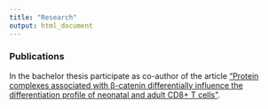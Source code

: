 ```yaml
---
title: "Research"
output: html_document
---
```

### Publications
In the bachelor thesis participate as co-author of the article ["Protein complexes associated with β-catenin differentially influence the differentiation profile of neonatal and adult CD8+ T cells"](https://onlinelibrary.wiley.com/doi/abs/10.1002/jcp.28502). 

 

